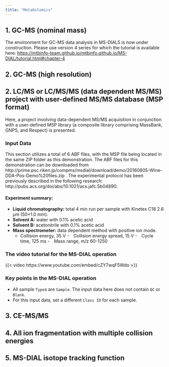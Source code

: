 ```yaml
---
title: "Metabolomics"
---
```


## 1. GC-MS (nominal mass)

The environment for GC-MS data analysis in MS-DIAL5 is now under construction. Please use version 4 series for which the tutorial is available here: <https://mtbinfo-team.github.io/mtbinfo.github.io/MS-DIAL/tutorial.html#chapter-4>

## 2. GC-MS (high resolution)

## 2. LC/MS or LC/MS/MS (data dependent MS/MS) project with user-defined MS/MS database (MSP format)

Here, a project involving data-dependent MS/MS acquisition in conjunction with a user-defined MSP library (a composite library comprising MassBank, GNPS, and Respect) is presented.

### Input Data

This section utilizes a total of 6 ABF files, with the MSP file being located in the same ZIP folder as this demonstration.
The ABF files for this demonstration can be downloaded from http://prime.psc.riken.jp/compms/msdial/download/demo/20160805-Wine-DDA-Pos-Demo%20files.zip .
The experimental protocol has been previously described in the following research: http://pubs.acs.org/doi/abs/10.1021/acs.jafc.5b04890.

#### Experiment summary:
- **Liquid chromatography:** total 4 min run per sample with Kinetex C18 2.6 μm (50×1.0 mm).
- **Solvent A:** water with 0.1% acetic acid
- **Solvent B:** acetonitrile with 0.1% acetic acid
- **Mass spectrometer:** data dependent method with positive ion mode.
  - Collision energy, 35 V
  - Collision energy spread, 15 V
  - Cycle time, 125 ms
  - Mass range, m/z 60-1250

### The video tutorial for the MS-DIAL operation

{{< video https://www.youtube.com/embed/cZY7wqF5Wdo >}}

### Key points in the MS-DIAL operation

- All sample `Type`s are `Sample`. The input data here does not contain `QC` or `Blank`.
- For this input data, set a different `Class ID` for each sample.

## 3. CE-MS/MS

## 4. All ion fragmentation with multiple collision energies

## 5. MS-DIAL isotope tracking function
